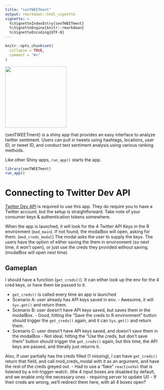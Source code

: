 ```yaml
---
title: "senTWEETment"
output: rmarkdown::html_vignette
vignette: >
  %\VignetteIndexEntry{senTWEETment}
  %\VignetteEngine{knitr::rmarkdown}
  %\VignetteEncoding{UTF-8}
---
```


```r
knitr::opts_chunk$set(
  collapse = TRUE,
  comment = "#>"
)
```

![](../inst/app/www/hex.png){width=200px, height=200px}

{senTWEETment} is a shiny app that provides an easy interface to analyze twitter sentiment. Users can pull in tweets using hashtags, locations, user ID, or tweet ID, and conduct text sentiment analysis using various ranking methods. 

Like other Shiny apps, `run_app()` starts the app.

```r
library(senTWEETment)
run_app()
```

# Connecting to Twitter Dev API

[Twitter Dev API](https://developer.twitter.com/en) is required to use this app. They do require you to have a Twitter account, but the setup is straightforward. Take note of your consumer keys & authentication tokens somewhere.

When the app is launched, it will look for the 4 Twitter API Keys in the R environment (`mod_main`). If not found, the modalBox will open, asking for them. (`mod_creds_modal`) The modal asks the user to supply the keys. The users have the option of either saving the them in environment (so next time, it won't open), or just use the creds they provided without saving. (modalBox will open next time)

## Gameplan

I should have a function (`get_creds()`). It can either look up the env for the 4 cred keys, or have them be passed to it.

- `get_creds()` is called every time an app is launched
- Scenario A: user already has API keys saved in env. - Awesome, it will `Sys.get()` and return them.
- Scenario B: user doesn't have API keys saved, but saves them in the modalBox. - Good, hitting the "Save the creds to R environment" button should trigger the `get_creds()` again, and it can `Sys.get()` and return them.
- Scenario C: user doesn't have API keys saved, and doesn't save them in the modalBox - Not ideal. hitting the "Use the creds, but don't save them" button should trigger the `get_creds()` again, but this time, the API keys are passed, and literally just returns it. 

Also, if user partially has the creds filled (1 missing), I can have `get_creds()` return that field, and call mod_creds_modal with it as an argument, and have the rest of the creds greyed out.
- Had to use a "fake" `reactiveVal` that is listened by a init-trigger-watch. (the 4 input boxes are disabled by default, and we enable only the necessary ones - requiring server to update UI)
- If their creds are wrong, we'll redirect them here, with all 4 boxes open?
